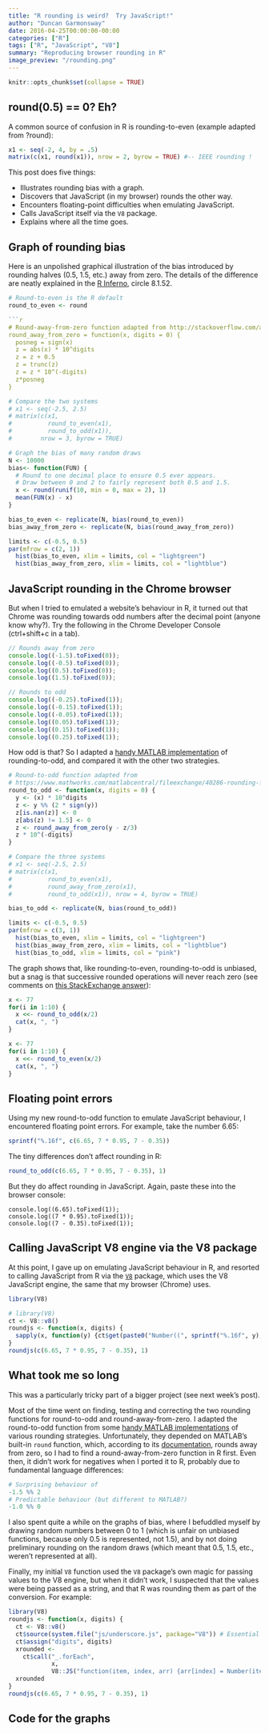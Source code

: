 ```yaml
---
title: "R rounding is weird?  Try JavaScript!"
author: "Duncan Garmonsway"
date: 2016-04-25T00:00:00-00:00
categories: ["R"]
tags: ["R", "JavaScript", "V8"]
summary: "Reproducing browser rounding in R"
image_preview: "/rounding.png"
---
```


```r
knitr::opts_chunk$set(collapse = TRUE)
```

## round(0.5) == 0?  Eh?

A common source of confusion in R is rounding-to-even (example adapted from
?round):

```r
x1 <- seq(-2, 4, by = .5)
matrix(c(x1, round(x1)), nrow = 2, byrow = TRUE) #-- IEEE rounding !
```

This post does five things:

* Illustrates rounding bias with a graph.
* Discovers that JavaScript (in my browser) rounds the other way.
* Encounters floating-point difficulties when emulating JavaScript.
* Calls JavaScript itself via the `V8` package.
* Explains where all the time goes.

## Graph of rounding bias

Here is an unpolished graphical illustration of the bias introduced by rounding
halves (0.5, 1.5, etc.) away from zero.  The details of the difference are
neatly explained in the [R
Inferno](http://www.burns-stat.com/pages/Tutor/R_inferno.pdf), circle 8.1.52.

```r
# Round-to-even is the R default
round_to_even <- round

```r
# Round-away-from-zero function adapted from http://stackoverflow.com/a/12688836/937932
round_away_from_zero = function(x, digits = 0) {
  posneg = sign(x)
  z = abs(x) * 10^digits
  z = z + 0.5
  z = trunc(z)
  z = z * 10^(-digits)
  z*posneg
}
```

```r
# Compare the two systems
# x1 <- seq(-2.5, 2.5)
# matrix(c(x1,
#          round_to_even(x1),
#          round_to_odd(x1)),
#        nrow = 3, byrow = TRUE)

# Graph the bias of many random draws
N <- 10000
bias<- function(FUN) {
  # Round to one decimal place to ensure 0.5 ever appears.
  # Draw between 0 and 2 to fairly represent both 0.5 and 1.5.
  x <- round(runif(10, min = 0, max = 2), 1)
  mean(FUN(x) - x)
}

bias_to_even <- replicate(N, bias(round_to_even))
bias_away_from_zero <- replicate(N, bias(round_away_from_zero))

limits <- c(-0.5, 0.5)
par(mfrow = c(2, 1))
  hist(bias_to_even, xlim = limits, col = "lightgreen")
  hist(bias_away_from_zero, xlim = limits, col = "lightblue")
```

## JavaScript rounding in the Chrome browser

But when I tried to emulated a website's behaviour in R, it turned out that
Chrome was rounding towards odd numbers after the decimal point (anyone know
why?).  Try the following in the Chrome Developer Console (ctrl+shift+c in a
tab).

```js
// Rounds away from zero
console.log((-1.5).toFixed(0));
console.log((-0.5).toFixed(0));
console.log((0.5).toFixed(0));
console.log((1.5).toFixed(0));

// Rounds to odd
console.log((-0.25).toFixed(1));
console.log((-0.15).toFixed(1));
console.log((-0.05).toFixed(1));
console.log((0.05).toFixed(1));
console.log((0.15).toFixed(1));
console.log((0.25).toFixed(1));
```

How odd is that?  So I adapted a [handy MATLAB
implementation](https://www.mathworks.com/matlabcentral/fileexchange/40286-rounding-functions-collection)
of rounding-to-odd, and compared it with the other two strategies.

```r
# Round-to-odd function adapted from
# https://www.mathworks.com/matlabcentral/fileexchange/40286-rounding-functions-collection
round_to_odd <- function(x, digits = 0) {
  y <- (x) * 10^digits
  z <- y %% (2 * sign(y))
  z[is.nan(z)] <- 0
  z[abs(z) != 1.5] <- 0
  z <- round_away_from_zero(y - z/3)
  z * 10^(-digits)
}
```

```r
# Compare the three systems
# x1 <- seq(-2.5, 2.5)
# matrix(c(x1,
#          round_to_even(x1),
#          round_away_from_zero(x1),
#          round_to_odd(x1)), nrow = 4, byrow = TRUE)

bias_to_odd <- replicate(N, bias(round_to_odd))

limits <- c(-0.5, 0.5)
par(mfrow = c(3, 1))
  hist(bias_to_even, xlim = limits, col = "lightgreen")
  hist(bias_away_from_zero, xlim = limits, col = "lightblue")
  hist(bias_to_odd, xlim = limits, col = "pink")
```

The graph shows that, like rounding-to-even, rounding-to-odd is unbiased, but a
snag is that successive rounded operations will never reach zero (see comments
on [this StackExchange
answer](http://programmers.stackexchange.com/a/256269/111311)):

```r
x <- 77
for(i in 1:10) {
  x <<- round_to_odd(x/2)
  cat(x, ", ")
}

x <- 77
for(i in 1:10) {
  x <<- round_to_even(x/2)
  cat(x, ", ")
}
```

## Floating point errors

Using my new round-to-odd function to emulate JavaScript behaviour, I
encountered floating point errors.  For example, take the number 6.65:

```r
sprintf("%.16f", c(6.65, 7 * 0.95, 7 - 0.35))
```

The tiny differences don't affect rounding in R:
```r
round_to_odd(c(6.65, 7 * 0.95, 7 - 0.35), 1)
```

But they do affect rounding in JavaScript.  Again, paste these into the browser
console:

```
console.log((6.65).toFixed(1));
console.log((7 * 0.95).toFixed(1));
console.log((7 - 0.35).toFixed(1));
```

## Calling JavaScript V8 engine via the V8 package

At this point, I gave up on emulating JavaScript behaviour in R, and resorted to
calling JavaScript from R via the
[`V8`](https://cran.r-project.org/web/packages/V8/index.html) package, which uses
the V8 JavaScript engine, the same that my browser (Chrome) uses.

```r
library(V8)
```

```r
# library(V8)
ct <- V8::v8()
roundjs <- function(x, digits) {
  sapply(x, function(y) {ct$get(paste0("Number((", sprintf("%.16f", y), ").toFixed(", digits, "))"))})
}
roundjs(c(6.65, 7 * 0.95, 7 - 0.35), 1)
```

## What took me so long

This was a particularly tricky part of a bigger project (see next week's
post).


Most of the time went on finding, testing and correcting the two rounding
functions for round-to-odd and round-away-from-zero.  I adapted the round-to-odd
function from some [handy MATLAB
implementations](https://www.mathworks.com/matlabcentral/fileexchange/40286-rounding-functions-collection)
of various rounding strategies.  Unfortunately, they depended on MATLAB's
built-in `round` function, which, according to its
[documentation](https://uk.mathworks.com/help/matlab/ref/round.html), rounds
away from zero, so I had to find a round-away-from-zero function in R first.
Even then, it didn't work for negatives when I ported it to R, probably due to
fundamental language differences:

```r
# Surprising behaviour of
-1.5 %% 2
# Predictable behaviour (but different to MATLAB?)
-1.0 %% 0
```

I also spent quite a while on the graphs of bias, where I befuddled myself by
drawing random numbers between 0 to 1 (which is unfair on unbiased functions,
because only 0.5 is represented, not 1.5), and by not doing preliminary rounding
on the random draws (which meant that 0.5, 1.5, etc., weren't represented at
all).

Finally, my initial `V8` function used the `V8` package's own magic for passing
values to the V8 engine, but when it didn't work, I suspected that the values
were being passed as a string, and that R was rounding them as part of the
conversion.  For example:

```r
library(V8)
roundjs <- function(x, digits) {
  ct <- V8::v8()
  ct$source(system.file("js/underscore.js", package="V8")) # Essential for _
  ct$assign("digits", digits)
  xrounded <-
    ct$call("_.forEach",
            x,
            V8::JS("function(item, index, arr) {arr[index] = Number(item.toFixed(digits));}"))
  xrounded
}
roundjs(c(6.65, 7 * 0.95, 7 - 0.35), 1)
```

## Code for the graphs

```r
```

```r
```

